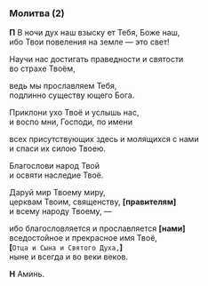 ### Молитва (2)

**П** В ночи дух наш взыску ет Тебя, Боже наш,  
ибо Твои повеления на земле — это свет!

Научи нас достигать праведности и святости  
во страхе Твоём,

ведь мы прославляем Тебя,  
подлинно существу ющего Бога.

Приклони ухо Твоё и услышь нас,  
и воспо мни, Господи, по имени

всех присутствующих здесь и молящихся с нами  
и спаси их силою Твоею.

Благослови народ Твой  
и освяти наследие Твоё.

Даруй мир Твоему миру,  
церквам Твоим, священству, **[**правителям**]**  
и всему народу Твоему, —

ибо благословляется и прославляется **[**нами**]**  
вседостойное и прекрасное имя Твоё,  
**[**`Отца и Сына и Святого Духа,`**]**  
ныне и всегда и во веки веков.

**Н** Аминь.
